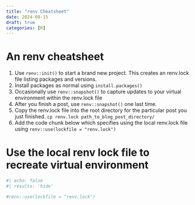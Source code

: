 ```yaml
---
title: "renv Cheatsheet"
date: 2024-09-15
draft: true
categories: [R]
---
```


# An renv cheatsheet

1. Use `renv::init()` to start a brand new project. This creates an renv.lock file listing packages and versions.
2. Install packages as normal using `install.packages()`
3. Occasionally use `renv::snapshot()` to capture updates to your virtual environment within the renv.lock file
4. After you finish a post, use `renv::snapshot()` one last time.
5. Copy the renv.lock file into the root directory for the particular post you just finished. `cp renv.lock path_to_blog_post_directory/`
6. Add the code chunk below which specifies using the local renv.lock file using `renv::use(lockfile = "renv.lock")`


# Use the local renv lock file to recreate virtual environment
```r
#| echo: false
#| results: 'hide'

#renv::use(lockfile = "renv.lock")
```




